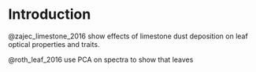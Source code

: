 # Introduction

@zajec_limestone_2016 show effects of limestone dust deposition on leaf optical properties and traits.

@roth_leaf_2016 use PCA on spectra to show that leaves 

